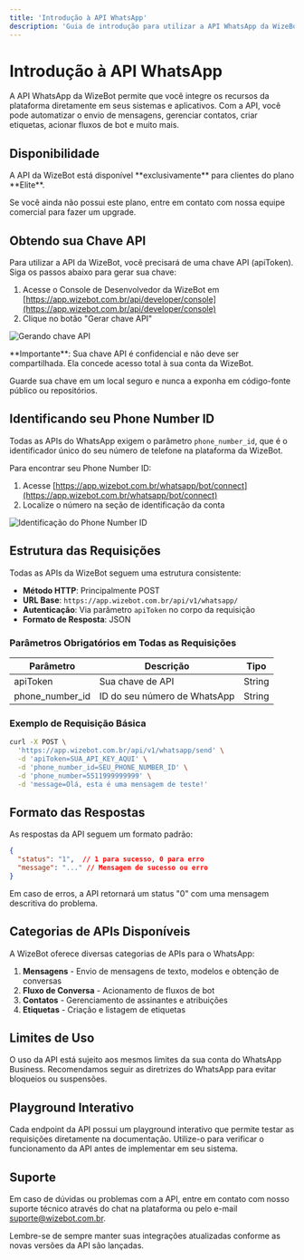 ```yaml
---
title: 'Introdução à API WhatsApp'
description: 'Guia de introdução para utilizar a API WhatsApp da WizeBot'
---
```


# Introdução à API WhatsApp

A API WhatsApp da WizeBot permite que você integre os recursos da plataforma diretamente em seus sistemas e aplicativos. Com a API, você pode automatizar o envio de mensagens, gerenciar contatos, criar etiquetas, acionar fluxos de bot e muito mais.

## Disponibilidade

<Note type="warning">
  A API da WizeBot está disponível **exclusivamente** para clientes do plano **Elite**. 
  
  Se você ainda não possui este plano, entre em contato com nossa equipe comercial para fazer um upgrade.
</Note>

## Obtendo sua Chave API

Para utilizar a API da WizeBot, você precisará de uma chave API (apiToken). Siga os passos abaixo para gerar sua chave:

1. Acesse o Console de Desenvolvedor da WizeBot em [https://app.wizebot.com.br/api/developer/console](https://app.wizebot.com.br/api/developer/console)
2. Clique no botão "Gerar chave API"

![Gerando chave API](/images/geral/key.png)

<Warning>
  **Importante**: Sua chave API é confidencial e não deve ser compartilhada. Ela concede acesso total à sua conta da WizeBot.
  
  Guarde sua chave em um local seguro e nunca a exponha em código-fonte público ou repositórios.
</Warning>

## Identificando seu Phone Number ID

Todas as APIs do WhatsApp exigem o parâmetro `phone_number_id`, que é o identificador único do seu número de telefone na plataforma da WizeBot.

Para encontrar seu Phone Number ID:

1. Acesse [https://app.wizebot.com.br/whatsapp/bot/connect](https://app.wizebot.com.br/whatsapp/bot/connect)
2. Localize o número na seção de identificação da conta

![Identificação do Phone Number ID](/images/geral/identificação.png)

## Estrutura das Requisições

Todas as APIs da WizeBot seguem uma estrutura consistente:

- **Método HTTP**: Principalmente POST
- **URL Base**: `https://app.wizebot.com.br/api/v1/whatsapp/`
- **Autenticação**: Via parâmetro `apiToken` no corpo da requisição
- **Formato de Resposta**: JSON

### Parâmetros Obrigatórios em Todas as Requisições

| Parâmetro | Descrição | Tipo |
|-----------|-----------|------|
| apiToken | Sua chave de API | String |
| phone_number_id | ID do seu número de WhatsApp | String |

### Exemplo de Requisição Básica

```bash
curl -X POST \
  'https://app.wizebot.com.br/api/v1/whatsapp/send' \
  -d 'apiToken=SUA_API_KEY_AQUI' \
  -d 'phone_number_id=SEU_PHONE_NUMBER_ID' \
  -d 'phone_number=5511999999999' \
  -d 'message=Olá, esta é uma mensagem de teste!'
```

## Formato das Respostas

As respostas da API seguem um formato padrão:

```json
{
  "status": "1",  // 1 para sucesso, 0 para erro
  "message": "..." // Mensagem de sucesso ou erro
}
```

Em caso de erros, a API retornará um status "0" com uma mensagem descritiva do problema.

## Categorias de APIs Disponíveis

A WizeBot oferece diversas categorias de APIs para o WhatsApp:

1. **Mensagens** - Envio de mensagens de texto, modelos e obtenção de conversas
2. **Fluxo de Conversa** - Acionamento de fluxos de bot
3. **Contatos** - Gerenciamento de assinantes e atribuições
4. **Etiquetas** - Criação e listagem de etiquetas

## Limites de Uso

O uso da API está sujeito aos mesmos limites da sua conta do WhatsApp Business. Recomendamos seguir as diretrizes do WhatsApp para evitar bloqueios ou suspensões.

## Playground Interativo

Cada endpoint da API possui um playground interativo que permite testar as requisições diretamente na documentação. Utilize-o para verificar o funcionamento da API antes de implementar em seu sistema.

## Suporte

Em caso de dúvidas ou problemas com a API, entre em contato com nosso suporte técnico através do chat na plataforma ou pelo e-mail suporte@wizebot.com.br.

<Note>
  Lembre-se de sempre manter suas integrações atualizadas conforme as novas versões da API são lançadas.
</Note>

